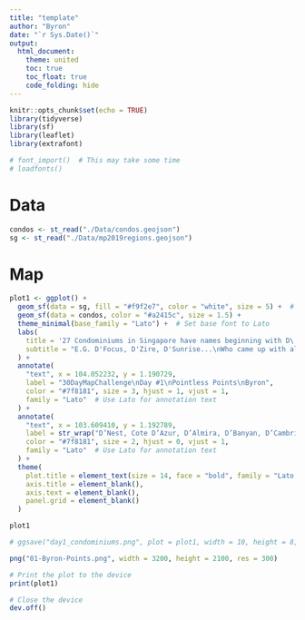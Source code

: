 ```yaml
---
title: "template"
author: "Byron"
date: "`r Sys.Date()`"
output:
  html_document:
    theme: united
    toc: true
    toc_float: true
    code_folding: hide
---
```


```r
knitr::opts_chunk$set(echo = TRUE)
library(tidyverse)
library(sf)
library(leaflet)
library(extrafont)

# font_import()  # This may take some time
# loadfonts()

```

# Data

```r
condos <- st_read("./Data/condos.geojson")
sg <- st_read("./Data/mp2019regions.geojson")

```

# Map

```r
plot1 <- ggplot() +
  geom_sf(data = sg, fill = "#f9f2e7", color = "white", size = 5) +  # sg polygons with white borders and #f9f2e7 fill
  geom_sf(data = condos, color = "#a2415c", size = 1.5) +   
  theme_minimal(base_family = "Lato") +  # Set base font to Lato
  labs(
    title = '27 Condominiums in Singapore have names beginning with D\'',
    subtitle = "E.G. D'Focus, D'Zire, D'Sunrise...\nWho came up with all these odd names?"
  ) +
  annotate(
    "text", x = 104.052232, y = 1.190729,                      
    label = "30DayMapChallenge\nDay #1\nPointless Points\nByron",
    color = "#7f8181", size = 3, hjust = 1, vjust = 1,
    family = "Lato"  # Use Lato for annotation text
  ) +
  annotate(
    "text", x = 103.609410, y = 1.192789,
    label = str_wrap("D’Nest, Cote D’Azur, D’Almira, D’Banyan, D’Cambridge, D’Casita, D’Chateau @ Shelford, D’Dalvey, D’Ecosia, D’Elias, D’Evelyn, D’focus Apartments, D’Gallery, D’Grove Villas, D’Hiro @ Hillside, D’Ixoras, D’Leedon, D’Lotus, D’Manor, D’Mansions, D’Marine, D’Mira, D’Oasia, D’Palma, D’Pavilion, D’Sunrise, D’Zire.", width = 50),
    color = "#7f8181", size = 2, hjust = 0, vjust = 1,  
    family = "Lato"  # Use Lato for annotation text
  ) +
  theme(
    plot.title = element_text(size = 14, face = "bold", family = "Lato Black"),  # Use Lato Black for the title
    axis.title = element_blank(),
    axis.text = element_blank(),
    panel.grid = element_blank()    
  )

plot1

```

```r
# ggsave("day1_condominiums.png", plot = plot1, width = 10, height = 8, dpi = 600)

png("01-Byron-Points.png", width = 3200, height = 2100, res = 300)

# Print the plot to the device
print(plot1)

# Close the device
dev.off()
```
